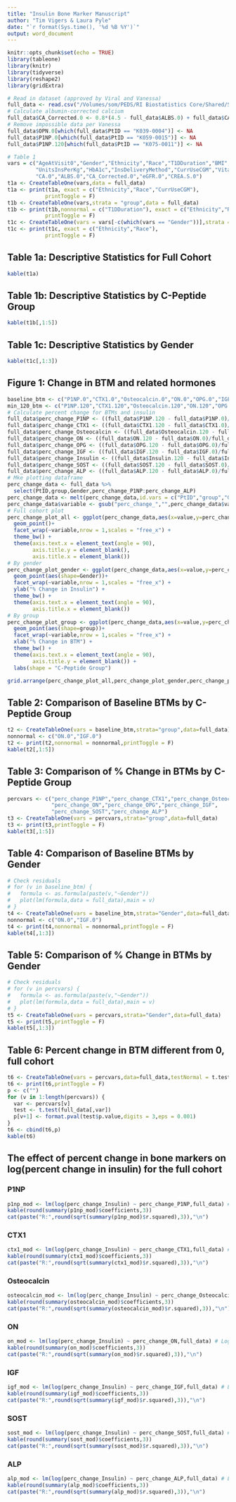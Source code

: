 ```yaml
---
title: "Insulin Bone Marker Manuscript"
author: "Tim Vigers & Laura Pyle"
date: "`r format(Sys.time(), '%d %B %Y')`"
output: word_document
---
```


```r
knitr::opts_chunk$set(echo = TRUE)
library(tableone)
library(knitr)
library(tidyverse)
library(reshape2)
library(gridExtra)
```

```r
# Read in dataset (approved by Viral and Vanessa)
full_data <- read.csv("/Volumes/som/PEDS/RI Biostatistics Core/Shared/Shared Projects/Laura/BDC/Projects/Viral Shah/Insulin bone marker/Manuscript/Data_Cleaned/full_data.csv")
# Calculate albumin-corrected calcium
full_data$CA_Corrected.0 <- 0.8*(4.5 - full_data$ALBS.0) + full_data$CA.0
# Remove impossible data per Vanessa
full_data$OPN.0[which(full_data$PtID == "K039-0004")] <- NA
full_data$P1NP.0[which(full_data$PtID == "K059-0015")] <- NA
full_data$P1NP.120[which(full_data$PtID == "K075-0011")] <- NA
```

```r
# Table 1
vars = c("AgeAtVisit0","Gender","Ethnicity","Race","T1DDuration","BMI",
         "UnitsInsPerKg","HbA1c","InsDeliveryMethod","CurrUseCGM","Vitamin.D.0",
         "CA.0","ALBS.0","CA_Corrected.0","eGFR.0","CREA.S.0")
t1a <- CreateTableOne(vars,data = full_data)
t1a <- print(t1a, exact = c("Ethnicity","Race","CurrUseCGM"),
            printToggle = F)
t1b <- CreateTableOne(vars,strata = "group",data = full_data)
t1b <- print(t1b,nonnormal = c("T1DDuration"), exact = c("Ethnicity","Race","CurrUseCGM"),
            printToggle = F)
t1c <- CreateTableOne(vars = vars[-c(which(vars == "Gender"))],strata = "Gender",data = full_data)
t1c <- print(t1c, exact = c("Ethnicity","Race"),
            printToggle = F)
```

## Table 1a: Descriptive Statistics for Full Cohort

```r
kable(t1a)
```

## Table 1b: Descriptive Statistics by C-Peptide Group

```r
kable(t1b[,1:5])
```

## Table 1c: Descriptive Statistics by Gender

```r
kable(t1c[,1:3])
```

## Figure 1: Change in BTM and related hormones

```r
baseline_btm <- c("P1NP.0","CTX1.0","Osteocalcin.0","ON.0","OPG.0","IGF.0","SOST.0","ALP.0")
min_120_btm <- c("P1NP.120","CTX1.120","Osteocalcin.120","ON.120","OPG.120","IGF.120","SOST.120","ALP.120")
# Calculate percent change for BTMs and insulin
full_data$perc_change_P1NP <- ((full_data$P1NP.120 - full_data$P1NP.0)/full_data$P1NP.0)*100
full_data$perc_change_CTX1 <- ((full_data$CTX1.120 - full_data$CTX1.0)/full_data$CTX1.0)*100
full_data$perc_change_Osteocalcin <- ((full_data$Osteocalcin.120 - full_data$Osteocalcin.0)/full_data$Osteocalcin.0)*100
full_data$perc_change_ON <- ((full_data$ON.120 - full_data$ON.0)/full_data$ON.0)*100
full_data$perc_change_OPG <- ((full_data$OPG.120 - full_data$OPG.0)/full_data$OPG.0)*100
full_data$perc_change_IGF <- ((full_data$IGF.120 - full_data$IGF.0)/full_data$IGF.0)*100
full_data$perc_change_Insulin <- ((full_data$Insulin.120 - full_data$Insulin.0)/full_data$Insulin.0)*100
full_data$perc_change_SOST <- ((full_data$SOST.120 - full_data$SOST.0)/full_data$SOST.0)*100
full_data$perc_change_ALP <- ((full_data$ALP.120 - full_data$ALP.0)/full_data$ALP.0)*100
# Mke plotting dataframe
perc_change_data <- full_data %>%
  select(PtID,group,Gender,perc_change_P1NP:perc_change_ALP)
perc_change_data <- melt(perc_change_data,id.vars = c("PtID","group","Gender","perc_change_Insulin"))
perc_change_data$variable <- gsub("perc_change_","",perc_change_data$variable)
# Full cohort plot
perc_change_plot_all <- ggplot(perc_change_data,aes(x=value,y=perc_change_Insulin)) + 
  geom_point()+
  facet_wrap(~variable,nrow = 1,scales = "free_x") +
  theme_bw() + 
  theme(axis.text.x = element_text(angle = 90),
        axis.title.y = element_blank(),
        axis.title.x = element_blank())
# By gender
perc_change_plot_gender <- ggplot(perc_change_data,aes(x=value,y=perc_change_Insulin)) + 
  geom_point(aes(shape=Gender))+
  facet_wrap(~variable,nrow = 1,scales = "free_x") +
  ylab("% Change in Insulin") +
  theme_bw() + 
  theme(axis.text.x = element_text(angle = 90),
        axis.title.x = element_blank())
# By group
perc_change_plot_group <- ggplot(perc_change_data,aes(x=value,y=perc_change_Insulin)) + 
  geom_point(aes(shape=group))+
  facet_wrap(~variable,nrow = 1,scales = "free_x") +
  xlab("% Change in BTM") +
  theme_bw() + 
  theme(axis.text.x = element_text(angle = 90),
        axis.title.y = element_blank()) +
  labs(shape = "C-Peptide Group")
```

```r
grid.arrange(perc_change_plot_all,perc_change_plot_gender,perc_change_plot_group, nrow = 3)
```

## Table 2: Comparison of Baseline BTMs by C-Peptide Group

```r
t2 <- CreateTableOne(vars = baseline_btm,strata="group",data=full_data)
nonnormal <- c("ON.0","IGF.0")
t2 <- print(t2,nonnormal = nonnormal,printToggle = F)
kable(t2[,1:5])
```

## Table 3: Comparison of % Change in BTMs by C-Peptide Group

```r
percvars <- c("perc_change_P1NP","perc_change_CTX1","perc_change_Osteocalcin",
              "perc_change_ON","perc_change_OPG","perc_change_IGF",
              "perc_change_SOST","perc_change_ALP")
t3 <- CreateTableOne(vars = percvars,strata="group",data=full_data)
t3 <- print(t3,printToggle = F)
kable(t3[,1:5])
```

## Table 4: Comparison of Baseline BTMs by Gender

```r
# Check residuals
# for (v in baseline_btm) {
#   formula <- as.formula(paste(v,"~Gender"))
#   plot(lm(formula,data = full_data),main = v)
# }
t4 <- CreateTableOne(vars = baseline_btm,strata="Gender",data=full_data)
nonnormal <- c("ON.0","IGF.0")
t4 <- print(t4,nonnormal = nonnormal,printToggle = F)
kable(t4[,1:3])
```

## Table 5: Comparison of % Change in BTMs by Gender

```r
# Check residuals
# for (v in percvars) {
#   formula <- as.formula(paste(v,"~Gender"))
#   plot(lm(formula,data = full_data),main = v)
# }
t5 <- CreateTableOne(vars = percvars,strata="Gender",data=full_data)
t5 <- print(t5,printToggle = F)
kable(t5[,1:3])
```

## Table 6: Percent change in BTM different from 0, full cohort

```r
t6 <- CreateTableOne(vars = percvars,data=full_data,testNormal = t.test)
t6 <- print(t6,printToggle = F)
p <- c("")
for (v in 1:length(percvars)) {
  var <- percvars[v]
  test <- t.test(full_data[,var])
  p[v+1] <- format.pval(test$p.value,digits = 3,eps = 0.001)
}
t6 <- cbind(t6,p)
kable(t6)
```

## The effect of percent change in bone markers on log(percent change in insulin) for the full cohort

### P1NP

```r
p1np_mod <- lm(log(perc_change_Insulin) ~ perc_change_P1NP,full_data) # Residuals are not great. Looked at without row 52 (high P1NP % change) and log transformed, still not significant but residuals improve with log transform.
kable(round(summary(p1np_mod)$coefficients,3))
cat(paste("R:",round(sqrt(summary(p1np_mod)$r.squared),3)),"\n")
```

### CTX1

```r
ctx1_mod <- lm(log(perc_change_Insulin) ~ perc_change_CTX1,full_data) # Log transform outcome improves residuals significantly.
kable(round(summary(ctx1_mod)$coefficients,3))
cat(paste("R:",round(sqrt(summary(ctx1_mod)$r.squared),3)),"\n")
```

### Osteocalcin

```r
osteocalcin_mod <- lm(log(perc_change_Insulin) ~ perc_change_Osteocalcin,full_data) # Log transform outcome improves residuals significantly.
kable(round(summary(osteocalcin_mod)$coefficients,3))
cat(paste("R:",round(sqrt(summary(osteocalcin_mod)$r.squared),3)),"\n")
```

### ON

```r
on_mod <- lm(log(perc_change_Insulin) ~ perc_change_ON,full_data) # Log transform outcome improves residuals significantly.
kable(round(summary(on_mod)$coefficients,3))
cat(paste("R:",round(sqrt(summary(on_mod)$r.squared),3)),"\n")
```

### IGF

```r
igf_mod <- lm(log(perc_change_Insulin) ~ perc_change_IGF,full_data) # Log transform outcome improves residuals significantly.
kable(round(summary(igf_mod)$coefficients,3))
cat(paste("R:",round(sqrt(summary(igf_mod)$r.squared),3)),"\n")
```

### SOST

```r
sost_mod <- lm(log(perc_change_Insulin) ~ perc_change_SOST,full_data) # Log transform outcome improves residuals significantly.
kable(round(summary(sost_mod)$coefficients,3))
cat(paste("R:",round(sqrt(summary(sost_mod)$r.squared),3)),"\n")
```

### ALP

```r
alp_mod <- lm(log(perc_change_Insulin) ~ perc_change_ALP,full_data) # Log transform outcome improves residuals significantly.
kable(round(summary(alp_mod)$coefficients,3))
cat(paste("R:",round(sqrt(summary(alp_mod)$r.squared),3)),"\n")
```